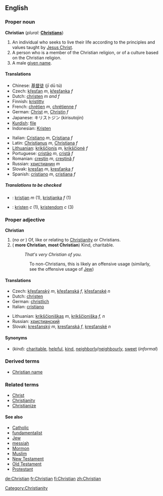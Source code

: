 ==English==

{{rank|started|respect|that's|744|Christian|food|trying|states}}

===Proper noun===
'''Christian''' (''plural:'' '''[[Christians]]''')

# An individual who seeks to live their life according to the principles and values taught by [[Jesus Christ]].
# A person who is a member of the Christian religion, or of a culture based on the Christian religion.
# A male [[given name]].

====Translations====
{{top}}
*Chinese: [[基督徒]] (jī dū tú)
*Czech: [[křesťan]] ''m'', [[křesťanka]] ''f''
*Dutch: [[christen]] ''m and f''
*Finnish: [[kristitty]]
*French: [[chrétien]] ''m'', [[chrétienne]] ''f''
*German: [[Christ]] ''m'', [[Christin]] ''f''
*Japanese: キリストジン (kirisutojin)
*[[Kurdish]]: [[file]]
*Indonesian: [[Kristen]]
{{mid}}
*Italian: [[Cristiano]] ''m'', [[Cristiana]] ''f''
*Latin: [[Christianus]] ''m'', [[Christiana]] ''f''
*[[Lithuanian]]: [[krikščionis]] ''m'', [[krikščionė]] ''f''
*Portuguese: [[cristão]] ''m'', [[cristã]] ''f''
*Romanian: [[creştin]] ''m'', [[creştină]] ''f''
*Russian: [[христианин]] ''m''
*Slovak: [[kresťan]] ''m'', [[kresťanka]] ''f''
*Spanish: [[cristiano]] ''m'', [[cristiana]] ''f''
{{bottom}}

=====Translations to be checked=====
{{checktrans}}
*{{ttbc|Slovene}}: [[kristjan]] ''m'' (1), [[kristjanka]] ''f'' (1)
*{{ttbc|Swedish}}: [[kristen]] ''c'' (1), [[kristendom]] ''c'' (3)

===Proper adjective===
'''Christian'''

#(''no {{compar}} or {{superl}}'') Of, like or relating to [[Christianity]] or Christians.
#({{compar}} '''more Christian''', {{superl}} '''most Christian''') Kind, charitable.
#:''That's very Christian of you.''
::To non-Christians, this is likely an offensive usage (similarly, see the offensive usage of [[Jew]])

====Translations====
{{top}}
*Czech: [[křesťanský]] ''m'', [[křesťanská]] ''f'', [[křesťanské]] ''n''
*Dutch: [[christen]]
*German: [[christlich]]
*Italian: [[cristiano]]
{{mid}}
*Lithuanian: [[krikščioniškas]] ''m'', [[krikščioniška]] ''f, n''
*Russian: [[христианский]]
*Slovak: [[kresťanský]] ''m'', [[kresťanská]] ''f'', [[kresťanské]] ''n''
{{bottom}}

====Synonyms====
*(''kind''): [[charitable]], [[helpful]], [[kind]], [[neighborly]]/[[neighbourly]], [[sweet]] (''informal'')

===Derived terms===
*[[Christian name]]

===Related terms===
*[[Christ]]
*[[Christianity]]
*[[Christianize]]

====See also====
*[[Catholic]]
*[[fundamentalist]]
*[[Jew]]
*[[messiah]]
*[[Mormon]]
*[[Muslim]]
*[[New Testament]]
*[[Old Testament]]
*[[Protestant]]

[[Category:Christianity]]

[[de:Christian]]
[[fr:Christian]]
[[fi:Christian]]
[[zh:Christian]]